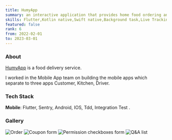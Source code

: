 ```yaml
---
title: HumyApp
summary: an interactive application that provides home food ordering and delivery services.
skills: Flutter,Kotlin native,Swift native,Background task,Live Tracking,SignalR
featured: false
rank: 6
from: 2022-02-01
to: 2023-03-01
---
```


### About

[HumyApp](https://play.google.com/store/apps/details?id=com.nbs.alphameal&hl=en&gl=US) is a food delivery service.

I worked in the Mobile App team on building the mobile apps which separate to three apps Customer, Kitchen, Driver.

### Tech Stack

**Mobile**: Flutter, Sentry, Android, IOS, Tdd, Integration Test .

### Gallery

<div className="grid gap-2 sm:grid-cols-3 [&_*]:m-0 [&_img]:object-cover">
  <Image src="3.png" alt="Order" linkClassName="row-span-2 h-full" />
  <Image src="4.png" alt="Coupon form" />
  <Image src="2.png" alt="Permission checkboxes form" />
  <Image src="1.png" alt="Q&A list" />
</div>
